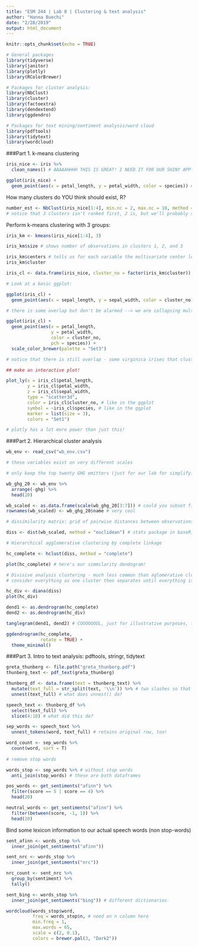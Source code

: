 ```yaml
---
title: "ESM 244 | Lab 8 | Clustering & text analysis"
author: "Hanna Buechi"
date: "2/28/2019"
output: html_document
---
```


```r
knitr::opts_chunk$set(echo = TRUE)
```

```r

# General packages
library(tidyverse)
library(janitor)
library(plotly)
library(RColorBrewer)

# Packages for cluster analysis:
library(NbClust)
library(cluster)
library(factoextra)
library(dendextend)
library(ggdendro)

# Packages for text mining/sentiment analysis/word cloud
library(pdftools)
library(tidytext)
library(wordcloud)

```

###Part 1. k-means clustering
```r

iris_nice <- iris %>%
  clean_names() # AAAAAHHHH THIS IS GREAT! I NEED IT FOR OUR SHINY APP!

ggplot(iris_nice) +
  geom_point(aes(x = petal_length, y = petal_width, color = species)) # we see that there are species clusters

```

How many clusters do YOU think should exist, R?

```r

number_est <- NbClust(iris_nice[1:4], min.nc = 2, max.nc = 10, method = "kmeans") # min and max number of clusters, subset first four columns (not including species)
# notice that 3 clusters isn't ranked first, 2 is, but we'll probably still go with 3 because that is our conceptual understanding of the number of clusters

```

Perform k-means clustering with 3 groups:

```r

iris_km <- kmeans(iris_nice[1:4], 3)

iris_km$size # shows number of observations in clusters 1, 2, and 3

iris_km$centers # tells us for each variable the multivariate center location in four dimensional space
iris_km$cluster

iris_cl <- data.frame(iris_nice, cluster_no = factor(iris_km$cluster))

# Look at a basic ggplot:

ggplot(iris_cl) +
  geom_point(aes(x = sepal_length, y = sepal_width, color = cluster_no))

# there is some overlap but don't be alarmed --> we are collapsing multivariate information into two-dimensional space

ggplot(iris_cl) +
  geom_point(aes(x = petal_length,
                 y = petal_width,
                 color = cluster_no,
                 pch = species)) +
  scale_color_brewer(palette = "Set3")

# notice that there is still overlap - some virginica irises that cluster with the versicolor irises

## make an interactive plot!

plot_ly(x = iris_cl$petal_length, 
        y = iris_cl$petal_width, 
        z = iris_cl$sepal_width, 
        type = "scatter3d", 
        color = iris_cl$cluster_no, # like in the ggplot
        symbol = ~iris_cl$species, # like in the ggplot
        marker = list(size = 3),
        colors = "Set1")

# plotly has a lot more power than just this!

```


###Part 2. Hierarchical cluster analysis

```r

wb_env <- read_csv("wb_env.csv")

# these variables exist on very different scales

# only keep the top twenty GHG emitters (just for our lab for simplifying visualization)

wb_ghg_20 <- wb_env %>% 
  arrange(-ghg) %>% 
  head(20)

wb_scaled <- as.data.frame(scale(wb_ghg_20[3:7])) # could you subset first, pipe, and then scale?
rownames(wb_scaled) <- wb_ghg_20$name # very cool

# dissimilarity matrix: grid of pairwise distances between observations

diss <- dist(wb_scaled, method = "euclidean") # stats package in baseR, simplest dissimilarity matrix (not a dataframe)

# Hierarchical agglomerative clustering by complete linkage

hc_complete <- hclust(diss, method = "complete")

plot(hc_complete) # here's our simmilarity dendogram!

# Divisive analysis clustering - much less common than aglomerative clustering
# consider everything as one cluster then separates until everything is in its own cluster

hc_div <- diana(diss)
plot(hc_div)

dend1 <- as.dendrogram(hc_complete)
dend2 <- as.dendrogram(hc_div)

tanglegram(dend1, dend2) # COOOOOOOL, just for illustrative purposes, though - parallel lines won't show that all of the clustering was the same

ggdendrogram(hc_complete,
             rotate = TRUE) +
  theme_minimal()

```

###Part 3. Intro to text analysis: pdftools, stringr, tidytext

```r

greta_thunberg <- file.path("greta_thunberg.pdf")
thunberg_text <- pdf_text(greta_thunberg)

thunberg_df <- data.frame(text = thunberg_text) %>% 
  mutate(text_full = str_split(text, '\\n')) %>% # two slashes so that R knows that it has to look for \, not that \ is a functional symbol
  unnest(text_full) # what does unnest() do?

speech_text <- thunberg_df %>% 
  select(text_full) %>% 
  slice(4:18) # what did this do?

sep_words <- speech_text %>% 
  unnest_tokens(word, text_full) # retains original row, too!

word_count <- sep_words %>% 
  count(word, sort = T)
  
# remove stop words

words_stop <- sep_words %>% # without stop words
  anti_join(stop_words) # these are both dataframes

pos_words <- get_sentiments("afinn") %>% 
  filter(score == 5 | score == 4) %>% 
  head(20)

neutral_words <- get_sentiments("afinn") %>% 
  filter(between(score, -1, 1)) %>% 
  head(20)

```

Bind some lexicon information to our actual speech words (non stop-words)

```r

sent_afinn <- words_stop %>% 
  inner_join(get_sentiments("afinn"))

sent_nrc <- words_stop %>% 
  inner_join(get_sentiments("nrc"))

nrc_count <- sent_nrc %>% 
  group_by(sentiment) %>% 
  tally()

sent_bing <- words_stop %>% 
  inner_join(get_sentiments("bing")) # different dictionaries

```

```r

wordcloud(words_stop$word,
          freq = words_stop$n, # need an n column here
          min.freq = 1,
          max.words = 65,
          scale = c(2, 0.1),
          colors = brewer.pal(3, "Dark2"))


```

























